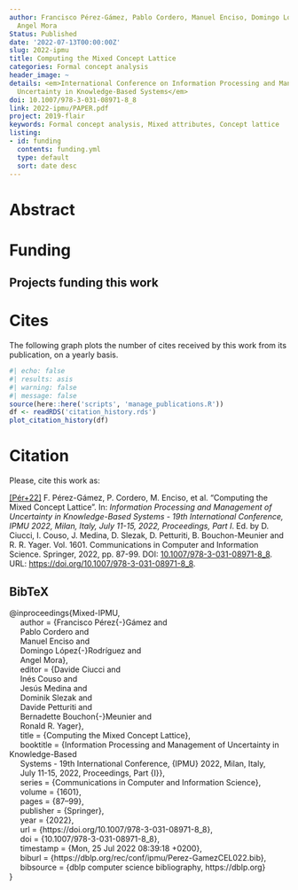 ```yaml
---
author: Francisco Pérez-Gámez, Pablo Cordero, Manuel Enciso, Domingo López-Rodríguez,
  Angel Mora
Status: Published
date: '2022-07-13T00:00:00Z'
slug: 2022-ipmu
title: Computing the Mixed Concept Lattice
categories: Formal concept analysis
header_image: ~
details: <em>International Conference on Information Processing and Management of
  Uncertainty in Knowledge-Based Systems</em>
doi: 10.1007/978-3-031-08971-8_8
link: 2022-ipmu/PAPER.pdf
project: 2019-flair
keywords: Formal concept analysis, Mixed attributes, Concept lattice
listing:
- id: funding
  contents: funding.yml
  type: default
  sort: date desc
---
```



# Abstract





# Funding
::: {.callout-note appearance='minimal' collapse=false}
## Projects funding this work

:::{#funding}
:::
:::


# Cites

The following graph plots the number of cites received by this work from its publication, on a yearly basis.

```r
#| echo: false
#| results: asis
#| warning: false
#| message: false
source(here::here('scripts', 'manage_publications.R'))
df <- readRDS('citation_history.rds')
plot_citation_history(df)
```


# Citation
Please, cite this work as:


<a name=bib-Mixed-IPMU></a>[[Pér+22]](#cite-Mixed-IPMU) F. Pérez-Gámez, P. Cordero, M. Enciso, et al. “Computing the Mixed Concept Lattice”. In: _Information Processing and Management of Uncertainty in Knowledge-Based Systems - 19th International Conference, IPMU 2022, Milan, Italy, July 11-15, 2022, Proceedings, Part I_. Ed. by D. Ciucci, I. Couso, J. Medina, D. Slezak, D. Petturiti, B. Bouchon-Meunier and R. R. Yager. Vol. 1601. Communications in Computer and Information Science. Springer, 2022, pp. 87-99. DOI: [10.1007/978-3-031-08971-8\_8](https://doi.org/10.1007%2F978-3-031-08971-8%5C_8). URL: [https://doi.org/10.1007/978-3-031-08971-8\_8](https://doi.org/10.1007/978-3-031-08971-8\_8).

::: {.callout-note appearance="minimal" collapse=true}

## BibTeX

@inproceedings{Mixed-IPMU,<br>&nbsp;&nbsp;&nbsp;&nbsp;  author    = {Francisco Pérez{-}Gámez and<br>&nbsp;&nbsp;&nbsp;&nbsp;               Pablo Cordero and<br>&nbsp;&nbsp;&nbsp;&nbsp;               Manuel Enciso and<br>&nbsp;&nbsp;&nbsp;&nbsp;               Domingo López{-}Rodríguez and<br>&nbsp;&nbsp;&nbsp;&nbsp;               Angel Mora},<br>&nbsp;&nbsp;&nbsp;&nbsp;  editor    = {Davide Ciucci and<br>&nbsp;&nbsp;&nbsp;&nbsp;               Inés Couso and<br>&nbsp;&nbsp;&nbsp;&nbsp;               Jesús Medina and<br>&nbsp;&nbsp;&nbsp;&nbsp;               Dominik Slezak and<br>&nbsp;&nbsp;&nbsp;&nbsp;               Davide Petturiti and<br>&nbsp;&nbsp;&nbsp;&nbsp;               Bernadette Bouchon{-}Meunier and<br>&nbsp;&nbsp;&nbsp;&nbsp;               Ronald R. Yager},<br>&nbsp;&nbsp;&nbsp;&nbsp;  title     = {Computing the Mixed Concept Lattice},<br>&nbsp;&nbsp;&nbsp;&nbsp;  booktitle = {Information Processing and Management of Uncertainty in Knowledge-Based<br>&nbsp;&nbsp;&nbsp;&nbsp;               Systems - 19th International Conference, {IPMU} 2022, Milan, Italy,<br>&nbsp;&nbsp;&nbsp;&nbsp;               July 11-15, 2022, Proceedings, Part {I}},<br>&nbsp;&nbsp;&nbsp;&nbsp;  series    = {Communications in Computer and Information Science},<br>&nbsp;&nbsp;&nbsp;&nbsp;  volume    = {1601},<br>&nbsp;&nbsp;&nbsp;&nbsp;  pages     = {87--99},<br>&nbsp;&nbsp;&nbsp;&nbsp;  publisher = {Springer},<br>&nbsp;&nbsp;&nbsp;&nbsp;  year      = {2022},<br>&nbsp;&nbsp;&nbsp;&nbsp;  url       = {https://doi.org/10.1007/978-3-031-08971-8\_8},<br>&nbsp;&nbsp;&nbsp;&nbsp;  doi       = {10.1007/978-3-031-08971-8\_8},<br>&nbsp;&nbsp;&nbsp;&nbsp;  timestamp = {Mon, 25 Jul 2022 08:39:18 +0200},<br>&nbsp;&nbsp;&nbsp;&nbsp;  biburl    = {https://dblp.org/rec/conf/ipmu/Perez-GamezCEL022.bib},<br>&nbsp;&nbsp;&nbsp;&nbsp;  bibsource = {dblp computer science bibliography, https://dblp.org}<br>}

:::


